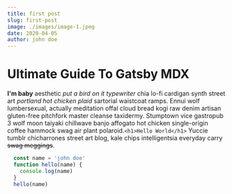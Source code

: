 ```yaml
---
title: first post
slug: first-post
image: ./images/image-1.jpeg
date: 2020-04-05
author: john doe
---
```



# Ultimate Guide To Gatsby MDX
**I'm baby** aesthetic _put a bird on it typewriter_ chia lo-fi cardigan synth
street art _portland hot chicken plaid_ sartorial waistcoat ramps. Ennui wolf
lumbersexual, actually meditation offal cloud bread kogi raw denim artisan
gluten-free pitchfork master cleanse taxidermy. Stumptown vice gastropub 3
wolf moon taiyaki chillwave banjo affogato hot chicken single-origin coffee
hammock swag air plant polaroid.`<h1>Hello World</h1>` Yuccie tumblr
chicharrones street art blog, kale chips intelligentsia everyday carry ~~swag
meggings~~.

<Counter />

<div className='code'>

```javascript
  const name = 'john doe'
  function hello(name) {
    console.log(name)
  }
  hello(name)
```
</div>
